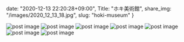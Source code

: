 date: "2020-12-13 22:20:28+09:00",
Title: "ホキ美術館",
share_img: "/images/2020_12_13_18.jpg",
slug: "hoki-museum"
}

<img src="/images/2020_12_13_18.jpg" alt="post image" />
<img src="/images/2020_12_13_19.jpg" alt="post image" />
<img src="/images/2020_12_13_20.jpg" alt="post image" />
<img src="/images/2020_12_13_21.jpg" alt="post image" />
<img src="/images/2020_12_13_22.jpg" alt="post image" />
<img src="/images/2020_12_13_23.jpg" alt="post image" />
<img src="/images/2020_12_13_24.jpg" alt="post image" />